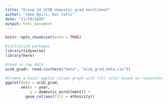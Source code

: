 ```yaml
---
title: "Group 14 UCSB domestic grad enrollment"
author: "Jake Nyiri, Kat Cotti"
date: "11/29/2020"
output: html_document
---
```


```r
knitr::opts_chunk$set(echo = TRUE)
```

```r
#initialize packages
library(tidyverse)
library(here)
```
```r
#read in raw data
ucsb_grad<- read.csv(here("data", "ucsb_grad_data.csv"))

```

```r
#Create a basic ggplot column graph with fill color based on race/ethnicity:
ggplot(data = ucsb_grad, 
       aes(x = year, 
           y = domestic_enrollment)) + 
         geom_col(aes(fill = ethnicity))

```

